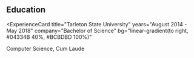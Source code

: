 ## Education

<ExperienceCard
  title="Tarleton State University"
  years="August 2014 - May 2018"
  company="Bachelor of Science"
  bg="linear-gradient(to right, #04334B 40%, #BCBDBD 100%)"
>
  Computer Science, Cum Laude
</ExperienceCard>
